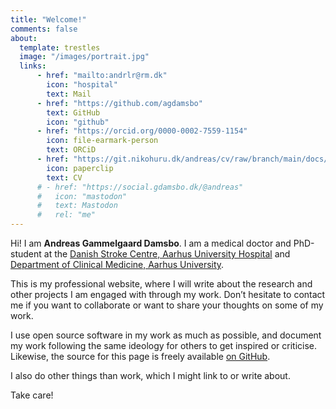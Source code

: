 ```yaml
---
title: "Welcome!"
comments: false
about:
  template: trestles
  image: "/images/portrait.jpg"
  links:
      - href: "mailto:andrlr@rm.dk"
        icon: "hospital"
        text: Mail
      - href: "https://github.com/agdamsbo"
        text: GitHub
        icon: "github"
      - href: "https://orcid.org/0000-0002-7559-1154"
        icon: file-earmark-person
        text: ORCiD
      - href: "https://git.nikohuru.dk/andreas/cv/raw/branch/main/docs/cv.pdf"
        icon: paperclip
        text: CV
      # - href: "https://social.gdamsbo.dk/@andreas"
      #   icon: "mastodon"
      #   text: Mastodon
      #   rel: "me"
---
```


Hi! I am **Andreas Gammelgaard Damsbo**. I am a medical doctor and PhD-student at the [Danish Stroke Centre, Aarhus University Hospital](https://www.en.auh.dk/departments/danish-stroke-centre/) and [Department of Clinical Medicine, Aarhus University](https://pure.au.dk/portal/en/persons/andreas-gammelgaard-damsbo(e3c4afce-3eba-4456-8b8b-2fd90775c87a).html).

This is my professional website, where I will write about the research and other projects I am engaged with through my work. Don't hesitate to contact me if you want to collaborate or want to share your thoughts on some of my work.

I use open source software in my work as much as possible, and document my work following the same ideology for others to get inspired or criticise. Likewise, the source for this page is freely available [on GitHub](https://github.com/agdamsbo/andreas.gdamsbo).

I also do other things than work, which I might link to or write about.

Take care!
